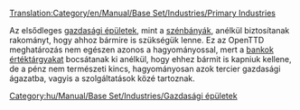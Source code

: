 [[Translation:Category/en/Manual/Base Set/Industries/Primary Industries]]

Az elsődleges [[hu/Manual/Gazdasági épületek|gazdasági épületek]], mint a [[hu/Manual/Base Set/Industries/Szénbánya|szénbányák]], anélkül biztosítanak rakományt, hogy ahhoz bármire is szükségük lenne.  Ez az OpenTTD meghatározás nem egészen azonos a hagyományossal, mert a [[hu/Manual/Base Set/Industries/Bank|bankok]] [[hu/Manual/Base Set/Cargos/Értéktárgyak|értéktárgyakat]] bocsátanak ki anélkül, hogy ehhez bármit is kapniuk kellene, de a pénz nem természeti kincs, hagyományosan azok tercier gazdasági ágazatba, vagyis a szolgáltatások közé tartoznak.

[[Category:hu/Manual/Base Set/Industries/Gazdasági épületek]]